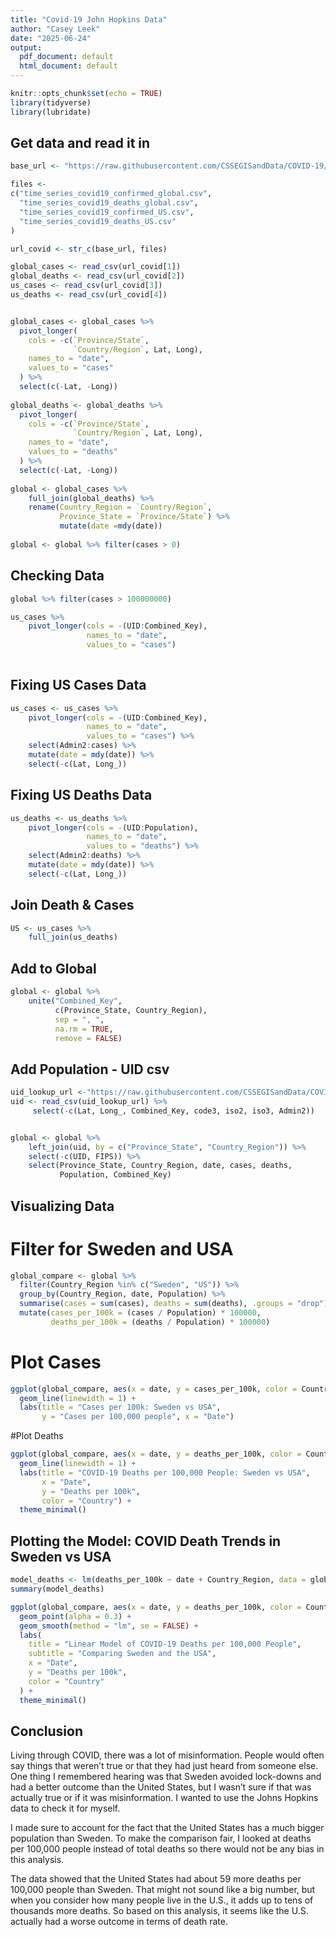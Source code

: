 ---
title: "Covid-19 John Hopkins Data"
author: "Casey Leek"
date: "2025-06-24"
output:
  pdf_document: default
  html_document: default
---

```{r setup, include=FALSE}
knitr::opts_chunk$set(echo = TRUE)
library(tidyverse)
library(lubridate)
```

## Get data and read it in
```{r}
base_url <- "https://raw.githubusercontent.com/CSSEGISandData/COVID-19/master/csse_covid_19_data/csse_covid_19_time_series/"

files <- 
c("time_series_covid19_confirmed_global.csv",
  "time_series_covid19_deaths_global.csv",
  "time_series_covid19_confirmed_US.csv",
  "time_series_covid19_deaths_US.csv"
)

url_covid <- str_c(base_url, files)

global_cases <- read_csv(url_covid[1])
global_deaths <- read_csv(url_covid[2])
us_cases <- read_csv(url_covid[3])
us_deaths <- read_csv(url_covid[4])


global_cases <- global_cases %>%
  pivot_longer(
    cols = -c(`Province/State`, 
              `Country/Region`, Lat, Long),
    names_to = "date",
    values_to = "cases"
  ) %>%
  select(c(-Lat, -Long))
  
global_deaths <- global_deaths %>%
  pivot_longer(
    cols = -c(`Province/State`, 
              `Country/Region`, Lat, Long),
    names_to = "date",
    values_to = "deaths"
  ) %>%
  select(c(-Lat, -Long))
  
global <- global_cases %>%
    full_join(global_deaths) %>%
    rename(Country_Region = `Country/Region`,
           Province_State = `Province/State`) %>%
           mutate(date =mdy(date))
           
global <- global %>% filter(cases > 0)
```

## Checking Data
```{r}
global %>% filter(cases > 100000000)

us_cases %>%
    pivot_longer(cols = -(UID:Combined_Key),
                 names_to = "date", 
                 values_to = "cases")
                 
```                 
## Fixing US Cases Data
```{r}
us_cases <- us_cases %>%
    pivot_longer(cols = -(UID:Combined_Key),
                 names_to = "date", 
                 values_to = "cases") %>%
    select(Admin2:cases) %>%
    mutate(date = mdy(date)) %>%
    select(-c(Lat, Long_))
```    
## Fixing US Deaths Data
```{r}
us_deaths <- us_deaths %>%
    pivot_longer(cols = -(UID:Population),
                 names_to = "date", 
                 values_to = "deaths") %>%
    select(Admin2:deaths) %>%
    mutate(date = mdy(date)) %>%
    select(-c(Lat, Long_))
```    
    
## Join Death & Cases
```{r}
US <- us_cases %>%
    full_join(us_deaths)
```   
## Add to Global
```{r}
global <- global %>%
    unite("Combined_Key",
          c(Province_State, Country_Region),
          sep = ", ",
          na.rm = TRUE,
          remove = FALSE)
```

## Add Population - UID csv
```{r}
uid_lookup_url <-"https://raw.githubusercontent.com/CSSEGISandData/COVID-19/master/csse_covid_19_data/UID_ISO_FIPS_LookUp_Table.csv"
uid <- read_csv(uid_lookup_url) %>%
     select(-c(Lat, Long_, Combined_Key, code3, iso2, iso3, Admin2))


global <- global %>%
    left_join(uid, by = c("Province_State", "Country_Region")) %>%
    select(-c(UID, FIPS)) %>%
    select(Province_State, Country_Region, date, cases, deaths, 
           Population, Combined_Key)
```           
## Visualizing Data
# Filter for Sweden and USA
```{r}
global_compare <- global %>%
  filter(Country_Region %in% c("Sweden", "US")) %>%
  group_by(Country_Region, date, Population) %>%
  summarise(cases = sum(cases), deaths = sum(deaths), .groups = "drop") %>%
  mutate(cases_per_100k = (cases / Population) * 100000,
         deaths_per_100k = (deaths / Population) * 100000)
```
# Plot Cases
```{r}
ggplot(global_compare, aes(x = date, y = cases_per_100k, color = Country_Region)) +
  geom_line(linewidth = 1) +
  labs(title = "Cases per 100k: Sweden vs USA",
       y = "Cases per 100,000 people", x = "Date")
```

#Plot Deaths
```{r}
ggplot(global_compare, aes(x = date, y = deaths_per_100k, color = Country_Region)) +
  geom_line(linewidth = 1) +
  labs(title = "COVID-19 Deaths per 100,000 People: Sweden vs USA",
       x = "Date",
       y = "Deaths per 100k",
       color = "Country") +
  theme_minimal()
```

## Plotting the Model: COVID Death Trends in Sweden vs USA

```{r}
model_deaths <- lm(deaths_per_100k ~ date + Country_Region, data = global_compare)
summary(model_deaths)

ggplot(global_compare, aes(x = date, y = deaths_per_100k, color = Country_Region)) +
  geom_point(alpha = 0.3) +
  geom_smooth(method = "lm", se = FALSE) +
  labs(
    title = "Linear Model of COVID-19 Deaths per 100,000 People",
    subtitle = "Comparing Sweden and the USA",
    x = "Date",
    y = "Deaths per 100k",
    color = "Country"
  ) +
  theme_minimal()
```

## Conclusion

Living through COVID, there was a lot of misinformation. People would often say things that weren’t true or that they had just heard from someone else. One thing I remembered hearing was that Sweden avoided lock-downs and had a better outcome than the United States, but I wasn’t sure if that was actually true or if it was misinformation. I wanted to use the Johns Hopkins data to check it for myself.

I made sure to account for the fact that the United States has a much bigger population than Sweden. To make the comparison fair, I looked at deaths per 100,000 people instead of total deaths so there would not be any bias in this analysis.

The data showed that the United States had about 59 more deaths per 100,000 people than Sweden. That might not sound like a big number, but when you consider how many people live in the U.S., it adds up to tens of thousands more deaths. So based on this analysis, it seems like the U.S. actually had a worse outcome in terms of death rate.
